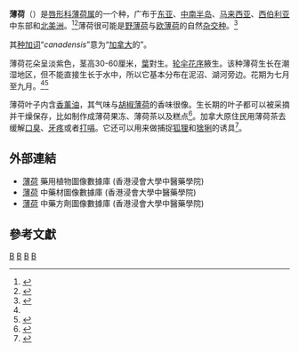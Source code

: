{{about|广布于亚洲东部与北美洲的狭义薄荷|广义薄荷|薄荷屬}}
{{for|2018年[[皮埃尔·莫瑞尔|皮埃尔·莫瑞尔]]执导美国电影|薄荷 (电影)}}
{{Speciesbox
| image = Mentha canadensis.jpg
| image_caption = 薄荷
| taxon = Mentha canadensis
| authority = [[L.|L.]], 1753
| synonyms =
*''Mentha arvensis'' var. ''canadensis'' <small>(L.) Maxim.</small>
*''Mentha arvensis'' f. ''chinensis'' <small>Debeaux</small>
*''Mentha arvensis'' subsp. ''haplocalyx'' <small>(Briq.) Briq.</small>
*''Mentha arvensis'' var. ''haplocalyx'' <small>(Briq.) Briq.</small>
*''Mentha haplocalyx'' <small>Briq.</small>
*''Mentha haplocalyx'' f. ''alba'' <small>X.L.Liu & X.H.Guo</small>
*''Mentha pedunculata'' <small>Hu & Tsai</small>
}}

'''薄荷'''（{{lang-xm|Mentha canadensis}}）是[[唇形科|唇形科]][[薄荷属|薄荷属]]的一个种，广布于[[东亚|东亚]]、[[中南半岛|中南半岛]]、[[马来西亚|马来西亚]]、[[西伯利亚|西伯利亚]]中东部和[[北美洲|北美洲]]。<ref name=":0">{{Cite web|title=''Mentha canadensis''|url=http://efloras.org/florataxon.aspx?flora_id=2&taxon_id=210001261|accessdate=2020-09-21|author=|date=|format=|work=Flora of China|publisher=eFloras|language=|archive-date=2020-07-27|archive-url=https://web.archive.org/web/20200727154938/http://www.efloras.org/florataxon.aspx?flora_id=2&taxon_id=210001261|dead-url=no}}</ref><ref>{{Cite web|title=薄荷 ''Mentha canadensis''|url=https://tai2.ntu.edu.tw/PlantInfo/species-name.php?code=523%20024%2002%200|accessdate=2020-09-21|author=|date=|format=|work=Plants of TAIWAN 台灣植物資訊整合查詢系統|publisher=|language=}}</ref>薄荷很可能是[[野薄荷|野薄荷]]与[[欧薄荷|欧薄荷]]的自然[[杂交种|杂交种]]。<ref>{{Cite journal|title=''Mentha canadensis'' L. (Lamiaceae): A relict amphidiploid from the lower tertiary|author=|url=https://www.jstor.org/stable/1555024|last=Tucker|first=Arthur O.|last2=Chambers|first2=Henrietta L.|journal=Taxon|issue=4|doi=10.2307/1555024|others=|year=2002|volume=51|page=|pages=703–718|issn=0040-0262|pmid=|access-date=2020-09-21|archive-date=2021-02-15|archive-url=https://web.archive.org/web/20210215172706/https://www.jstor.org/stable/1555024|dead-url=no}}</ref>

其[[种加词|种加词]]“''canadensis''”意为“[[加拿大|加拿大]]的”。

薄荷花朵呈淡紫色，茎高30-60厘米，[[葉|葉]]對生。[[轮伞花序|轮伞花序]]腋生。该种薄荷生长在潮湿地区，但不能直接生长于水中，所以它基本分布在泥沼、湖河旁边。花期为七月至九月。<ref name=":0" /><ref>{{Citation
  | last = Vance
  | first = F.R.
  | author-link = 
  | last2 = Jowsey
  | first2 = J.R.
  | author2-link = 
  | last3 = McLean
  | first3 = J.S.
  | title = Wildflowers Across the Prairies
  | place = Saskatoon, SK
  | publisher = Western Producer Books
  | year = 1977
  | volume = 
| isbn=0-919306-74-8
  | edition = 
  | url = 
  | page = 141
  | doi = 
  | id = 
}}</ref>

薄荷叶子内含[[香薰油|香薰油]]，其气味与[[胡椒薄荷|胡椒薄荷]]的香味很像。生长期的叶子都可以被采摘并干燥保存，比如制作成薄荷果冻、薄荷茶以及糕点<ref>{{Citation
  | last = Elias
  | first = Thomas S
  | author-link = 
  | last2 = Dykeman
  | first2 =Peter A.
  | author2-link = 
  | title = Edible Wild Plants A North American Field Guide
  | place =New York NY
  | publisher = Sterling Publishing Company Inc.
  | year = 1990
  | volume = 
| isbn=0-8069-7488-5
  | edition = 
  | url = 
  | pages = 143-144
  | doi = 
  | id = 
}}</ref>。加拿大原住民用薄荷茶去缓解[[口臭|口臭]]、[[牙痛|牙疼]]或者[[打嗝|打嗝]]。它还可以用来做捕捉[[狐狸|狐狸]]和[[猞猁|猞猁]]的诱具<ref>{{Citation
  | last = Johnson Kershaw
  | first = MacKinnon Pojar
  | author-link = 
  | last2 = 
  | first2 =
  | author2-link = 
  | title = Plants of the Western Boreal Forest and Aspen Parkland
  | place =Edmonton Alberta
  | publisher =Lone Pine Publishing and the Canadian Forest Service.
  | year = 1995
  | volume = 
| isbn=1-55105-058-7
  | edition = 
  | url = 
  | page = 162
  | doi = 
  | id = 
}}</ref>。


==外部連結==
*[https://libproject.hkbu.edu.hk/was40/detail?lang=ch&channelid=1288&searchword=herb_id=D00271  薄荷] {{Wayback|url=https://libproject.hkbu.edu.hk/was40/detail?lang=ch&channelid=1288&searchword=herb_id=D00271 |date=20210624200212 }} 藥用植物圖像數據庫 (香港浸會大學中醫藥學院) {{zh}}{{en}}
*[https://sys01.lib.hkbu.edu.hk/cmed/mmid/detail.php?pid=B00261 薄荷] 中藥材圖像數據庫  (香港浸會大學中醫藥學院) {{zh}}{{en}}
*[https://sys02.lib.hkbu.edu.hk/cmfid/index.asp?query=all%2Ccontains%2C%E8%96%84%E8%8D%B7&facet=type_&lang=cht  薄荷] 中藥方劑圖像數據庫 (香港浸會大學中醫藥學院) {{zh}}{{en}}

==參考文獻==
{{reflist}}
{{Taxonbar|from=Q2977225}}

[[Category:薄荷属|B]]
[[Category:香草|B]]
[[Category:藥用植物|B]]
[[Category:1753年描述的植物|B]]